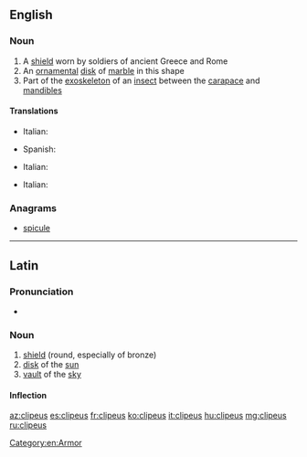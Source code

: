 ==English==
{{wikipedia}}

===Noun===
{{en-noun|clipei}}

# A [[shield]] worn by soldiers of ancient Greece and Rome
# An [[ornamental]] [[disk]] of [[marble]] in this shape
# Part of the [[exoskeleton]] of an [[insect]] between the [[carapace]] and [[mandible]]s

====Translations====
{{trans-top|shield}}
* Italian: {{t|it|clipeo|m}}
{{trans-mid}}
* Spanish: {{t|es|clípeo|m}}
{{trans-bottom}}

{{trans-top|ornamental disk}}
* Italian: {{t|it|clipeo|m}}
{{trans-mid}}
{{trans-bottom}}

{{trans-top|part of an insect's exoskeleton}}
* Italian: {{t|it|clipeo|m}}
{{trans-mid}}
{{trans-bottom}}

===Anagrams===
* [[spicule#English|spicule]]

[[Category:en:Armor]]

----

==Latin==

===Pronunciation===
* {{la-IPA|clipeus}}

===Noun===
{{la-noun|clipeus||clipeī|m|second}}

# [[shield]] (round, especially of bronze)
# [[disk]] of the [[sun]]
# [[vault]] of the [[sky]]

====Inflection====
{{la-decl-2nd|clipe}}

[[az:clipeus]]
[[es:clipeus]]
[[fr:clipeus]]
[[ko:clipeus]]
[[it:clipeus]]
[[hu:clipeus]]
[[mg:clipeus]]
[[ru:clipeus]]